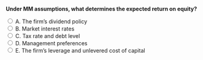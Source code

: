 ::: {.question-block}

<form onsubmit="event.preventDefault(); checkAnswer('module7_mcq_q34')" data-correct-answer="E">
<strong style="display: block;">Under MM assumptions, what determines the expected return on equity?</strong>

<label><input type="radio" name="module7_mcq_q34" value="A"> A. The firm's dividend policy</label><br>
<label><input type="radio" name="module7_mcq_q34" value="B"> B. Market interest rates</label><br>
<label><input type="radio" name="module7_mcq_q34" value="C"> C. Tax rate and debt level</label><br>
<label><input type="radio" name="module7_mcq_q34" value="D"> D. Management preferences</label><br>
<label><input type="radio" name="module7_mcq_q34" value="E"> E. The firm’s leverage and unlevered cost of capital</label><br>
</form>

<div id="feedback-module7_mcq_q34" class="feedback" data-status="" style="display:none;">
✅ Correct: E. MM II: $r_E = r_U + \frac{D}{E}(r_U - r_D)$; equity return depends on leverage and r<sub>U</sub>.
</div>

:::
